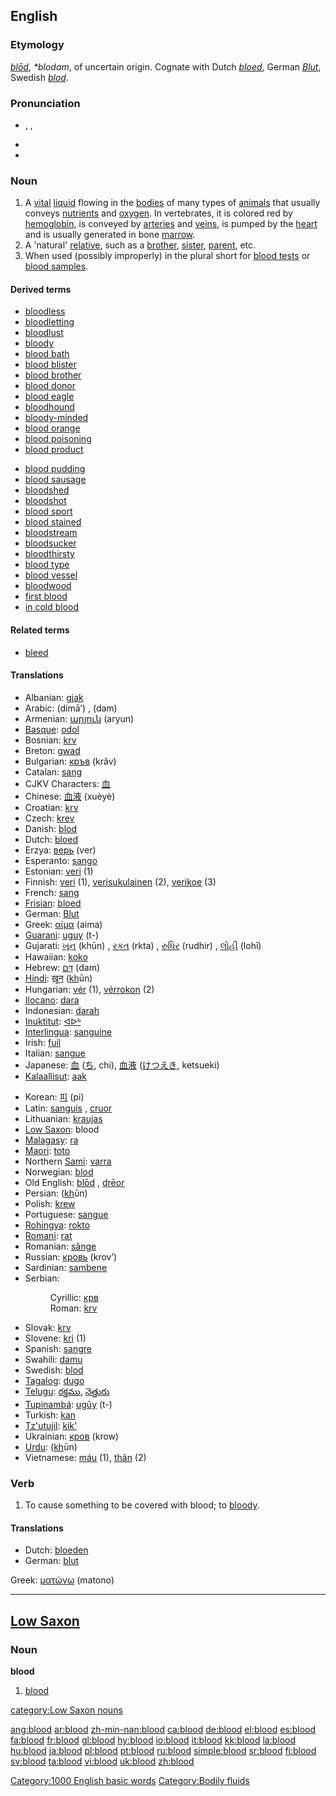 {{see|Blood}}
{{wikipedia}}
==English==
{{rank|forward|remember|fair|525|blood|copyright|4|late}}

===Etymology===
{{OE.}} ''[[blod#Old English|blōd]]'', {{PG.}} ''*blodam'', of uncertain origin.  Cognate with Dutch ''[[bloed]]'', German ''[[Blut]]'', Swedish ''[[blod]]''.

===Pronunciation===
*{{AHD|blŭd}}, {{IPA|/blʌd/}}, {{SAMPA|/blVd/}}
*{{audio|en-us-blood.ogg|Audio (US)}}
*{{rhymes|ʌd}}

===Noun===
{{en-noun|-}}

# A [[vital]] [[liquid]] flowing in the [[bodies]] of many types of [[animals]] that usually conveys [[nutrient]]s and [[oxygen]].  In vertebrates, it is colored red by [[hemoglobin]], is conveyed by [[artery|arteries]] and [[vein]]s, is pumped by the [[heart]] and is usually generated in bone [[marrow]].
# A 'natural' [[relative]], such as a [[brother]], [[sister]], [[parent]], etc.  
# When used (possibly improperly) in the plural short for [[blood test]]s or [[blood sample]]s.

====Derived terms====
{{rel-top|Derived terms}}
*[[bloodless]]
*[[bloodletting]]
*[[bloodlust]]
*[[bloody]]
*[[blood bath]]
*[[blood blister]]
*[[blood brother]]
*[[blood donor]]
*[[blood eagle]]
*[[bloodhound]]
*[[bloody-minded]]
*[[blood orange]]
*[[blood poisoning]]
*[[blood product]]
{{rel-mid}}
*[[blood pudding]]
*[[blood sausage]]
*[[bloodshed]]
*[[bloodshot]]
*[[blood sport]]
*[[blood stained]]
*[[bloodstream]]
*[[bloodsucker]]
*[[bloodthirsty]]
*[[blood type]]
*[[blood vessel]]
*[[bloodwood]]
*[[first blood]]
*[[in cold blood]]
{{rel-bottom}}

====Related terms====
*[[bleed]]

====Translations====
{{trans-top|blood}}
*Albanian: [[gjak]] {{m}}
*Arabic: {{ARchar|[[دماء]]}} (dimā’) {{p}}, {{ARchar|[[دم]]}} (dam) {{m}}
*Armenian: [[արյուն]] (aryun)
*[[Basque]]: [[odol]]
*Bosnian: [[krv]] {{f}}
*Breton: [[gwad]] {{m}}
*Bulgarian: [[кръв]] (krǎv) {{f}}
*Catalan: [[sang]] {{f}}
*CJKV Characters: [[血]]
*Chinese: [[血液]] (xuèyè)
*Croatian: [[krv]] {{f}}
*Czech: [[krev]] {{f}}
*Danish: [[blod]] {{n}}
*Dutch: [[bloed]] {{n}}
*Erzya: [[верь]] (ver)
*Esperanto: [[sango]]
*Estonian: [[veri#Estonian|veri]] (1)
*Finnish: [[veri#Finnish|veri]] (1), [[verisukulainen]] (2), [[verikoe]] (3)
*French: [[sang]] {{m}}
*[[Frisian]]: [[bloed]] {{n}}
*German: [[Blut]] {{n}}
*Greek: [[αίμα]] (aima) {{n}}
*[[Guarani]]: [[uguy]] (t-)
*Gujarati: [[ખૂન]] (khūn) {{n}}, [[રકત]] (rkta) {{n}}, [[રુધિર]] (rudhir) {{n}}, [[લોહી]] (lohī) {{n}}
*Hawaiian: [[koko]]
*Hebrew: [[דם|דָּם]] (dam) {{m}}
*[[Hindi]]: [[ख़ून]] (<u>kh</u>ūn) {{m}}
*Hungarian: [[vér]] (1), [[vérrokon]] (2)
*[[Ilocano]]: [[dara]]
*Indonesian: [[darah]]
*[[Inuktitut]]: [[ᐊᐅᒃ]]
*[[Interlingua]]: [[sanguine]]
*Irish: [[fuil]] {{f}}
*Italian: [[sangue]] {{m}}
*Japanese: [[血]] ([[ち]], chi), [[血液]] ([[けつえき]], ketsueki)
*[[Kalaallisut]]: [[aak]]
{{trans-mid}}
*Korean: [[피]] (pi)
*Latin: [[sanguis]] {{m}}, [[cruor]] {{m}}
*Lithuanian: [[kraujas]] {{m}}
*[[Low Saxon]]: blood {{n}}
*[[Malagasy]]: [[ra]]
*[[Maori]]: [[toto]]
*Northern [[Sami]]: [[varra]]
*Norwegian: [[blod]] {{n}}
*Old English: [[blod#Old English|blōd]] {{n}}, [[dreor|drēor]] {{m}}
*Persian: {{FAchar|[[خون]]}} (<u>kh</u>ūn)
*Polish: [[krew]] {{f}}
*Portuguese: [[sangue]] {{m}}
*[[Rohingya]]: [[rokto]]
*[[Romani]]: [[rat]]
*Romanian: [[sânge]] {{n}}
*Russian: [[кровь]] (krov’) {{f}}
*Sardinian: [[sambene]] {{m}}
*Serbian:
*:Cyrillic: [[крв]] {{f}}
*:Roman: [[krv#Serbian|krv]] {{f}}
*Slovak: [[krv]] {{f}}
*Slovene: [[kri]] {{f}} (1)
*Spanish: [[sangre]] {{f}}
*Swahili: [[damu]]
*Swedish: [[blod]] {{n}}
*[[Tagalog]]: [[dugo]]
*[[Telugu]]: [[రక్తము]], [[నెత్తురు]]
*[[Tupinambá]]: [[ugûy]] (t-)
*Turkish: [[kan]]
*[[Tz'utujil]]: [[kik'|kik’]]
*Ukrainian: [[кров#Ukrainian|кров]] (krow) {{f}}
*[[Urdu]]: {{URchar|[[خون]]}} (<u>kh</u>ūn) {{m}}
*Vietnamese: [[máu]] (1), [[thân]] (2)
{{trans-bottom}}

===Verb===
{{en-verb}}

#To cause something to be covered with blood; to [[bloody]].

====Translations====
{{trans-top|to blood}}
*Dutch: [[bloeden]]
*German: [[blut]]
{{trans-mid}}
Greek: [[ματώνω]] (matono)
{{trans-bottom}}

[[Category:1000 English basic words]]
[[Category:Bodily fluids]]

----

==[[Low Saxon]]==

===Noun===
'''blood''' {{n}}

# [[blood#English|blood]]

[[category:Low Saxon nouns]]

[[ang:blood]]
[[ar:blood]]
[[zh-min-nan:blood]]
[[ca:blood]]
[[de:blood]]
[[el:blood]]
[[es:blood]]
[[fa:blood]]
[[fr:blood]]
[[gl:blood]]
[[hy:blood]]
[[io:blood]]
[[it:blood]]
[[kk:blood]]
[[la:blood]]
[[hu:blood]]
[[ja:blood]]
[[pl:blood]]
[[pt:blood]]
[[ru:blood]]
[[simple:blood]]
[[sr:blood]]
[[fi:blood]]
[[sv:blood]]
[[ta:blood]]
[[vi:blood]]
[[uk:blood]]
[[zh:blood]]